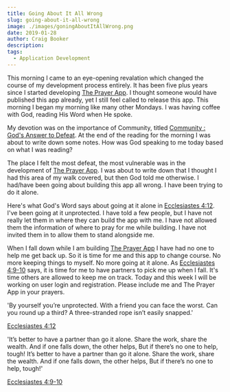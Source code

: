 ```yaml
---
title: Going About It All Wrong
slug: going-about-it-all-wrong
image: ./images/goningAboutItAllWrong.png
date: 2019-01-28
author: Craig Booker
description:
tags:
  - Application Development
---
```


This morning I came to an eye-opening revalation which changed the course of my development process entirely. It has been five plus years since I started developing [The Prayer App](https://craigbooker.com/apps). I thought someone would have published this app already, yet I still feel called to release this app. This morning I began my morning like many other Mondays. I was having coffee with God, reading His Word when He spoke.

My devotion was on the importance of Community, titled [Community : God's Answer to Defeat](https://my.bible.com/reading-plans/1650-better-together). At the end of the reading for the morning I was about to write down some notes. How was God speaking to me today based on what I was reading?

The place I felt the most defeat, the most vulnerable was in the development of [The Prayer App](https://craigbooker.com/apps). I was about to write down that I thought I had this area of my walk covered, but then God told me otherwise. I had/have been going about building this app all wrong. I have been trying to do it alone.

Here's what God's Word says about going at it alone in [Ecclesiastes 4:12](https://my.bible.com/bible/97/ECC.4.12). I've been going at it unprotected. I have told a few people, but I have not really let them in where they can build the app with me. I have not allowed them the information of where to pray for me while building. I have not invited them in to allow them to stand alongside me.

When I fall down while I am building [The Prayer App](https://craigbooker.com/apps) I have had no one to help me get back up. So it is time for me and this app to change course. No more keeping things to myself. No more going at it alone. As [Ecclesiastes 4:9-10](https://my.bible.com/bible/97/ECC.4.9-10) says, it is time for me to have partners to pick me up when I fall. It's time others are allowed to keep me on track. Today and this week I will be working on user login and registration. Please include me and The Prayer App in your prayers.

'By yourself you’re unprotected. With a friend you can face the worst. Can you round up a third? A three-stranded rope isn’t easily snapped.'

[Ecclesiastes 4:12](https://my.bible.com/bible/97/ECC.4.12)

'It’s better to have a partner than go it alone. Share the work, share the wealth. And if one falls down, the other helps, But if there’s no one to help, tough! It’s better to have a partner than go it alone. Share the work, share the wealth. And if one falls down, the other helps, But if there’s no one to help, tough!'

[Ecclesiastes 4:9-10](https://my.bible.com/bible/97/ECC.4.9-10)
